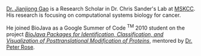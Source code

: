 [http://www.linkedin.com/in/jjgao Dr. Jianjiong Gao] is a Research Scholar in Dr. Chris Sander's Lab at [http://www.mskcc.org/ MSKCC]. His research is focusing on computational systems biology for cancer.

He joined BioJava as a Google Summer of Code <sup>TM</sup> 2010 student on the project [[GSoC:PTM|''BioJava Packages for Identification, Classification, and Visualization of Posttranslational Modification of Proteins'']], mentored by [http://www.linkedin.com/in/peterrose Dr. Peter Rose].